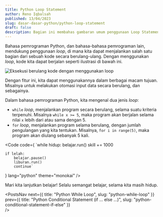```yaml
---
title: Python Loop Statement
author: Reno Iqbalsah
published: 13/04/2023
slug: dasar-dasar-python/python-loop-statement
draft: false
description: Bagian ini membahas gambaran umum penggunaan Loop Statement dalam Python, bagaimana kita dapat menjalankan salah satu bagian dalam kode kita secara berulang-ulang.
---
```



Bahasa pemrograman Python, dan bahasa-bahasa pemrograman lain, mendukung penggunaan _loop_, di mana kita dapat menjalankan salah satu bagian dari
sebuah kode secara berulang-ulang. Dengan menggunakan _loop_, kode kita dapat berjalan seperti ilustrasi di bawah ini.

<Image src={Loop} class="in-article-img" alt="Eksekusi berulang kode dengan menggunakan loop"/>

Dengan fitur ini, kita dapat menggunakannya dalam berbagai macam tujuan. Misalnya untuk melakukan otomasi input data secara berulang, dan sebagainya.

Dalam bahasa pemrograman Python, kita mengenal dua jenis _loop_:
- `while` _loop_, menjalankan program secara berulang, selama suatu kriteria terpenuhi. Misalnya `while x >= 5`, maka program akan berjalan selama nilai `x`
lebih dari atau sama dengan 5.
- `for` _loop_, menjalankan program selama berulang, dengan jumlah pengulangan yang kita tentukan. Misalnya, `for i in range(5)`, maka program akan diulang sebanyak 5 kali.

<Code
code={
`while hidup:
    belajar.run()
    skill += 1000
    
    if lelah:
        belajar.pause()
        liburan.run()
        continue`
}
lang="python"
theme="monokai"
/>

Mari kita lanjutkan belajar! Selalu semangat belajar, selama kita masih hidup.

<PostsNav
  next={{
    title: "Python While Loop",
    slug: "python-while-loop"
  }}
  prev={{
    title: "Python Conditional Statement (if ... else ...)",
    slug: "python-conditional-statement-if-else"
  }}  
/>